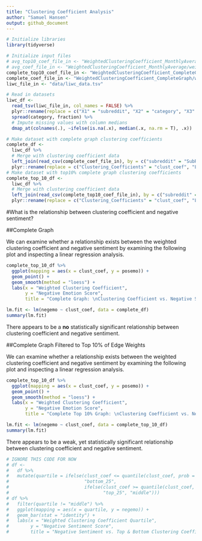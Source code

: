 ```yaml
---
title: "Clustering Coefficient Analysis"
author: "Samuel Hansen"
output: github_document
---
```

```r
# Initialize libraries 
library(tidyverse)

# Initialize input files
# avg_top10_coef_file_in <- "WeightedClusteringCoefficient_MonthlyAverageTop10/weightedClusteringCoefficients.csv"
# avg_coef_file_in <- "WeightedClusteringCoefficient_MonthlyAverage/weightedClusteringCoefficients.csv"
complete_top10_coef_file_in <- "WeightedClusteringCoefficient_CompleteGraphTop10/weightedClusteringCoefficients.csv"
complete_coef_file_in <- "WeightedClusteringCoefficient_CompleteGraph/weightedClusteringCoefficients.csv"
liwc_file_in <- "data/liwc_data.tsv"

# Read in datasets
liwc_df <- 
  read_tsv(liwc_file_in, col_names = FALSE) %>%
  plyr::rename(replace = c("X1" = "subreddit", "X2" = "category", "X3" = "fraction")) %>%
  spread(category, fraction) %>%
  # Impute missing values with column medians 
  dmap_at(colnames(.), ~ifelse(is.na(.x), median(.x, na.rm = T), .x)) 

# Make dataset with complete graph clustering coefficients 
complete_df <-
  liwc_df %>%
  # Merge with clustering coefficient data  
  left_join(read_csv(complete_coef_file_in), by = c("subreddit" = "SubReddit_Name")) %>%
  plyr::rename(replace = c("Clustering_Coefficients" = "clust_coef", "Log_Clustering_Coefficients" = "log_clust_coef")) 
# Make dataset with top10% complete graph clustering coefficients 
complete_top_10_df <-
  liwc_df %>%
  # Merge with clustering coefficient data  
  left_join(read_csv(complete_top10_coef_file_in), by = c("subreddit" = "SubReddit_Name")) %>%
  plyr::rename(replace = c("Clustering_Coefficients" = "clust_coef", "Log_Clustering_Coefficients" = "log_clust_coef")) 
```

#What is the relationship between clustering coefficient and negative sentiment? 

##Complete Graph 

We can examine whether a relationship exists between the weighted clustering
coefficient and negative sentiment by examining the following plot and 
inspecting a linear regression analysis. 
```r
complete_top_10_df %>%
  ggplot(mapping = aes(x = clust_coef, y = posemo)) +
  geom_point() +
  geom_smooth(method = "loess") +
  labs(x = "Weighted Clustering Coefficient", 
       y = "Negative Emotion Score",
       title = "Complete Graph: \nClustering Coefficient vs. Negative Sentiment") 
```

```r
lm.fit <- lm(negemo ~ clust_coef, data = complete_df)
summary(lm.fit)
```

There appears to be a **no** statistically significant relationship
between clustering coefficient and negative sentiment. 

##Complete Graph Filtered to Top 10% of Edge Weights 

We can examine whether a relationship exists between the weighted clustering
coefficient and negative sentiment by examining the following plot and 
inspecting a linear regression analysis. 
```r
complete_top_10_df %>%
  ggplot(mapping = aes(x = clust_coef, y = posemo)) +
  geom_point() +
  geom_smooth(method = "loess") +
  labs(x = "Weighted Clustering Coefficient", 
       y = "Negative Emotion Score",
       title = "Complete Top 10% Graph: \nClustering Coefficient vs. Negative Sentiment") 
```

```r
lm.fit <- lm(negemo ~ clust_coef, data = complete_top_10_df)
summary(lm.fit)
```

There appears to be a weak, yet statistically significant relationship
between clustering coefficient and negative sentiment. 

```r
# IGNORE THIS CODE FOR NOW 
# df <-
#   df %>%
#   mutate(quartile = ifelse(clust_coef <= quantile(clust_coef, prob = .25, na.rm = T), 
#                            "bottom_25",
#                            ifelse(clust_coef >= quantile(clust_coef, prob = .75, na.rm = T), 
#                                   "top_25", "middle")))
# df %>%
#   filter(quartile != "middle") %>%
#   ggplot(mapping = aes(x = quartile, y = negemo)) +
#   geom_bar(stat = "identity") +
#   labs(x = "Weighted Clustering Coefficient Quartile",
#        y = "Negative Sentiment Score",
#        title = "Negative Sentiment vs. Top & Bottom Clustering Coefficient Quartiles")
```
